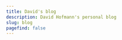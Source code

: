 ```yaml
---
title: David's blog
description: David Hofmann's personal blog
slug: blog
pagefind: false
---
```



<LinkCard
    title="Compile-time checks for exhaustiveness in TypeScript"
    href="exhaustiveness-checks-in-typescript"
    description="<img src='/blog/exhaustiveness-checks-in-typescript.jpg'></img><br>Exhaustiveness checks make sure that there is an if/else or switch/case branch for every possible input that a function might process. Without these safeguards, unexpected input can lead to silent failures that are hard to spot. In TypeScript, exhaustiveness can be checked through the type system to identify missing code paths right at compile-time."
/>
